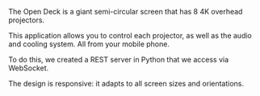 The Open Deck is a giant semi-circular screen that has 8 4K overhead projectors.

This application allows you to control each projector,
as well as the audio and cooling system.
All from your mobile phone.

To do this, we created a REST server in Python that we access via WebSocket.

The design is responsive: it adapts to all screen sizes and orientations.
